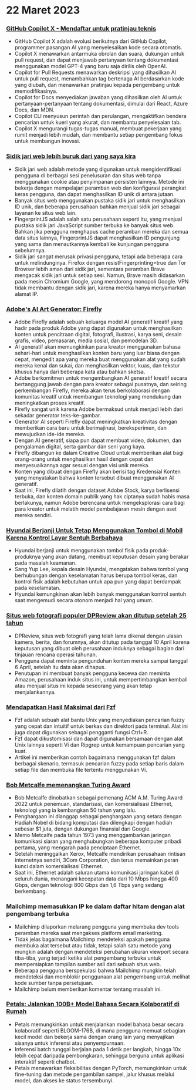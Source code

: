 

<CallToAction />

<Steps>

# 22 Maret 2023

### [GitHub Copilot X - Mendaftar untuk pratinjau teknis](https://github.blog/2023-03-22-github-copilot-x-the-ai-powered-developer-experience/?ref=hackernewsgpt.com)

- GitHub Copilot X adalah evolusi berikutnya dari GitHub Copilot, programmer pasangan AI yang menyelesaikan kode secara otomatis.
- Copilot X menawarkan antarmuka obrolan dan suara, dukungan untuk pull request, dan dapat menjawab pertanyaan tentang dokumentasi menggunakan model GPT-4 yang baru saja dirilis oleh OpenAI.
- Copilot for Pull Requests menawarkan deskripsi yang dihasilkan AI untuk pull request, menambahkan tag bertenaga AI berdasarkan kode yang diubah, dan menawarkan pratinjau kepada pengembang untuk memodifikasinya.
- Copilot for Docs menyediakan jawaban yang dihasilkan oleh AI untuk pertanyaan-pertanyaan tentang dokumentasi, dimulai dari React, Azure Docs, dan MDN.
- Copilot CLI menyusun perintah dan perulangan, mengaktifkan bendera pencarian untuk kueri yang akurat, dan membantu penyelesaian tab.
- Copilot X mengurangi tugas-tugas manual, membuat pekerjaan yang rumit menjadi lebih mudah, dan membantu setiap pengembang fokus untuk membangun inovasi.

### [Sidik jari web lebih buruk dari yang saya kira](https://www.bitestring.com/posts/2023-03-19-web-fingerprinting-is-worse-than-I-thought.html?ref=hackernewsgpt.com)

- Sidik jari web adalah metode yang digunakan untuk mengidentifikasi pengguna di berbagai sesi penelusuran dan situs web tanpa menggunakan cookie atau penyimpanan persisten lainnya. Metode ini bekerja dengan mempelajari peramban web dan konfigurasi perangkat keras pengguna, dan dapat menghasilkan ID unik di antara jutaan.
- Banyak situs web menggunakan pustaka sidik jari untuk menghasilkan ID unik, dan beberapa perusahaan bahkan menjual sidik jari sebagai layanan ke situs web lain.
- FingerprintJS adalah salah satu perusahaan seperti itu, yang menjual pustaka sidik jari JavaScript sumber terbuka ke banyak situs web. Bahkan jika pengguna menghapus cache peramban mereka dan semua data situs lainnya, FingerprintJS dapat menghasilkan ID pengunjung yang sama dan menautkannya kembali ke kunjungan pengguna sebelumnya.
- Sidik jari sangat merusak privasi pengguna, tetapi ada beberapa cara untuk melindunginya. Firefox dengan resistFingerprinting=true dan Tor Browser lebih aman dari sidik jari, sementara peramban Brave mengacak sidik jari untuk setiap sesi. Namun, Brave masih didasarkan pada mesin Chromium Google, yang mendorong monopoli Google. VPN tidak membantu dengan sidik jari, karena mereka hanya menyamarkan alamat IP.

### [Adobe's AI Art Generator: Firefly](https://www.adobe.com/sensei/generative-ai/firefly.html?ref=hackernewsgpt.com)

- Adobe Firefly adalah sebuah keluarga model AI generatif kreatif yang hadir pada produk Adobe yang dapat digunakan untuk menghasilkan konten untuk pencitraan digital, fotografi, ilustrasi, karya seni, desain grafis, video, pemasaran, media sosial, dan pemodelan 3D.
- AI generatif akan memungkinkan para kreator menggunakan bahasa sehari-hari untuk menghasilkan konten baru yang luar biasa dengan cepat, mengedit apa yang mereka buat menggunakan alat yang sudah mereka kenal dan sukai, dan menghasilkan vektor, kuas, dan tekstur khusus hanya dari beberapa kata atau bahkan sketsa.
- Adobe berkomitmen untuk mengembangkan AI generatif kreatif secara bertanggung jawab dengan para kreator sebagai pusatnya, dan seiring perkembangan Firefly, mereka akan terus berkolaborasi dengan komunitas kreatif untuk membangun teknologi yang mendukung dan meningkatkan proses kreatif.
- Firefly sangat unik karena Adobe bermaksud untuk menjadi lebih dari sekadar generator teks-ke-gambar.
- Generator AI seperti Firefly dapat meningkatkan kreativitas dengan memberikan cara baru untuk berimajinasi, bereksperimen, dan mewujudkan ide-ide mereka.
- Dengan AI generatif, siapa pun dapat membuat video, dokumen, dan pengalaman digital, serta gambar dan seni yang kaya.
- Firefly dibangun ke dalam Creative Cloud untuk memberikan alat bagi orang-orang untuk menghasilkan hasil dengan cepat dan menyesuaikannya agar sesuai dengan visi unik mereka.
- Konten yang dibuat dengan Firefly akan berisi tag Kredensial Konten yang menyatakan bahwa konten tersebut dibuat menggunakan AI generatif.
- Saat ini, Firefly dilatih dengan dataset Adobe Stock, karya berlisensi terbuka, dan konten domain publik yang hak ciptanya sudah habis masa berlakunya, namun Adobe berencana untuk mengeksplorasi cara bagi para kreator untuk melatih model pembelajaran mesin dengan aset mereka sendiri.

### [Hyundai Berjanji Untuk Tetap Menggunakan Tombol di Mobil Karena Kontrol Layar Sentuh Berbahaya](https://www.thedrive.com/news/hyundai-promises-to-keep-buttons-in-cars-because-touchscreen-controls-are-dangerous?ref=hackernewsgpt.com)

- Hyundai berjanji untuk menggunakan tombol fisik pada produk-produknya yang akan datang, membuat keputusan desain yang berakar pada masalah keamanan.
- Sang Yup Lee, kepala desain Hyundai, mengatakan bahwa tombol yang berhubungan dengan keselamatan harus berupa tombol keras, dan kontrol fisik adalah kebutuhan untuk apa pun yang dapat berdampak pada keselamatan.
- Hyundai kemungkinan akan lebih banyak menggunakan kontrol sentuh saat mengemudi secara otonom menjadi hal yang umum.

### [Situs web fotografi populer DPReview akan ditutup setelah 25 tahun](https://www.dpreview.com/news/5901145460/dpreview-com-to-close?ref=hackernewsgpt.com)

- DPReview, situs web fotografi yang telah lama dikenal dengan ulasan kamera, berita, dan forumnya, akan ditutup pada tanggal 10 April karena keputusan yang dibuat oleh perusahaan induknya sebagai bagian dari tinjauan rencana operasi tahunan.
- Pengguna dapat meminta pengunduhan konten mereka sampai tanggal 6 April, setelah itu data akan dihapus.
- Penutupan ini membuat banyak pengguna kecewa dan meminta Amazon, perusahaan induk situs ini, untuk mempertimbangkan kembali atau menjual situs ini kepada seseorang yang akan tetap menjalankannya.

### [Mendapatkan Hasil Maksimal dari Fzf](https://andrew-quinn.me/fzf/?ref=hackernewsgpt.com)

- Fzf adalah sebuah alat bantu Unix yang menyediakan pencarian fuzzy yang cepat dan intuitif untuk berkas dan direktori pada terminal. Alat ini juga dapat digunakan sebagai pengganti fungsi Ctrl+R.
- Fzf dapat dikustomisasi dan dapat digunakan bersamaan dengan alat Unix lainnya seperti Vi dan Ripgrep untuk kemampuan pencarian yang kuat.
- Artikel ini memberikan contoh bagaimana menggunakan fzf dalam berbagai skenario, termasuk pencarian fuzzy pada setiap baris dalam setiap file dan membuka file tertentu menggunakan Vi.

### [Bob Metcalfe memenangkan Turing Award](https://amturing.acm.org/?2023=&ref=hackernewsgpt.com)

- Bob Metcalfe dinobatkan sebagai pemenang ACM A.M. Turing Award 2022 untuk penemuan, standarisasi, dan komersialisasi Ethernet, teknologi yang ia kembangkan 50 tahun yang lalu.
- Penghargaan ini dianggap sebagai penghargaan yang setara dengan Hadiah Nobel di bidang komputasi dan dilengkapi dengan hadiah sebesar $1 juta, dengan dukungan finansial dari Google.
- Memo Metcalfe pada tahun 1973 yang menggambarkan jaringan komunikasi siaran yang menghubungkan beberapa komputer pribadi pertama, yang mengarah pada penciptaan Ethernet.
- Setelah meninggalkan Xerox, Metcalfe mendirikan perusahaan rintisan internetnya sendiri, 3Com Corporation, dan terus memainkan peran kunci dalam komersialisasi Ethernet.
- Saat ini, Ethernet adalah saluran utama komunikasi jaringan kabel di seluruh dunia, menangani kecepatan data dari 10 Mbps hingga 400 Gbps, dengan teknologi 800 Gbps dan 1,6 Tbps yang sedang berkembang.

### Mailchimp memasukkan IP ke dalam daftar hitam dengan alat pengembang terbuka

- Mailchimp dilaporkan melarang pengguna yang membuka dev tools peramban mereka saat mengakses platform email marketing.
- Tidak jelas bagaimana Mailchimp mendeteksi apakah pengguna membuka alat tersebut atau tidak, tetapi salah satu metode yang mungkin adalah dengan mendeteksi perubahan ukuran viewport secara tiba-tiba, yang terjadi ketika alat pengembang terbuka untuk mempersiapkan tampilan sumber asli dari sebuah situs web.
- Beberapa pengguna berspekulasi bahwa Mailchimp mungkin telah mendeteksi dan memblokir penggunaan alat pengembang untuk melihat kode sumber tanpa persetujuan.
- Mailchimp belum memberikan komentar tentang masalah ini.

### [Petals: Jalankan 100B+ Model Bahasa Secara Kolaboratif di Rumah](https://petals.ml/?ref=hackernewsgpt.com)

- Petals memungkinkan untuk menjalankan model bahasa besar secara kolaboratif seperti BLOOM-176B, di mana pengguna memuat sebagian kecil model dan bekerja sama dengan orang lain yang menyajikan sisanya untuk inferensi atau penyempurnaan.
- Inferensi batch tunggal berjalan pada 1 detik per langkah, hingga 10x lebih cepat daripada pembongkaran, sehingga berguna untuk aplikasi interaktif seperti chatbot.
- Petals menawarkan fleksibilitas dengan PyTorch, memungkinkan untuk fine-tuning dan metode pengambilan sampel, jalur khusus melalui model, dan akses ke status tersembunyi.

</Steps>

